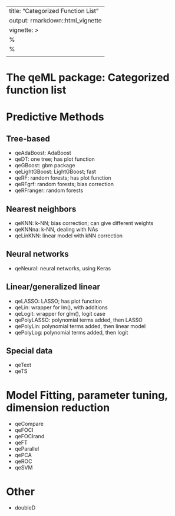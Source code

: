 
---
title: "Categorized Function List"
output: rmarkdown::html_vignette
vignette: >
  %\VignetteIndexEntry{FCategorized unction List}
  %\VignetteEngine{knitr::rmarkdown}
  \usepackage[utf8]{inputenc}
---

# The qeML package:  Categorized function list

# Predictive Methods

## Tree-based

* qeAdaBoost: AdaBoost
* qeDT: one tree; has plot function
* qeGBoost: gbm package
* qeLightGBoost: LightGBoost; fast
* qeRF: random forests; has plot function
* qeRFgrf: random forests; bias correction
* qeRFranger: random forests

## Nearest neighbors

* qeKNN: k-NN; bias correction; can give different weights
* qeKNNna: k-NN, dealing with NAs
* qeLinKNN: linear model with kNN correction

## Neural networks

* qeNeural: neural networks, using Keras

## Linear/generalized linear

* qeLASSO: LASSO; has plot function
* qeLin: wrapper for lm(), with additions
* qeLogit: wrapper for glm(), logit case
* qePolyLASSO: polynomial terms added, then LASSO
* qePolyLin: polynomial terms added, then linear model
* qePolyLog: polynomial terms added, then logit

## Special data

* qeText
* qeTS

# Model Fitting, parameter tuning, dimension reduction

* qeCompare
* qeFOCI
* qeFOCIrand
* qeFT
* qeParallel
* qePCA
* qeROC
* qeSVM

# Other

* doubleD
